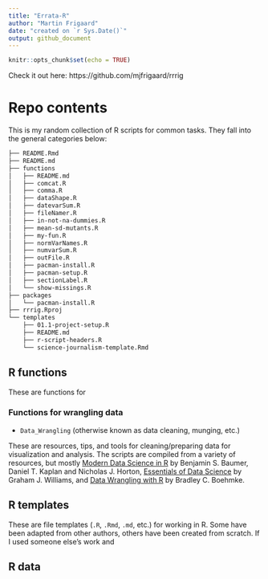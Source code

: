 ```yaml
---
title: "Errata-R"
author: "Martin Frigaard"  
date: "created on `r Sys.Date()`"
output: github_document
---
```


```r
knitr::opts_chunk$set(echo = TRUE)
```

Check it out here: https://github.com/mjfrigaard/rrrig

# Repo contents

This is my random collection of R scripts for common tasks. They fall into the general categories below:


```sh
├── README.Rmd
├── README.md
├── functions
│   ├── README.md
│   ├── comcat.R
│   ├── comma.R
│   ├── dataShape.R
│   ├── datevarSum.R
│   ├── fileNamer.R
│   ├── in-not-na-dummies.R
│   ├── mean-sd-mutants.R
│   ├── my-fun.R
│   ├── normVarNames.R
│   ├── numvarSum.R
│   ├── outFile.R
│   ├── pacman-install.R
│   ├── pacman-setup.R
│   ├── sectionLabel.R
│   └── show-missings.R
├── packages
│   └── pacman-install.R
├── rrrig.Rproj
└── templates
    ├── 01.1-project-setup.R
    ├── README.md
    ├── r-script-headers.R
    └── science-journalism-template.Rmd
```

## R functions

These are functions for 

### Functions for wrangling data

* `Data_Wrangling` (otherwise known as data cleaning, munging, etc.)

These are resources, tips, and tools for cleaning/preparing data for visualization and analysis. The scripts are compiled from a variety of resources, but mostly [Modern Data Science in R](https://mdsr-book.github.io/) by Benjamin S. Baumer, Daniel T. Kaplan and Nicholas J. Horton, [Essentials of Data Science](https://essentials.togaware.com/templates/) by Graham J. Williams, and [Data Wrangling with R](https://www.amazon.com/Data-Wrangling-R-Use/dp/3319455982) by Bradley C. Boehmke.


## R templates 

These are file templates (`.R`, `.Rmd`, `.md`, etc.) for working in R. Some have been adapted from other authors, others have been created from scratch. If I used someone else's work and 

## R data
